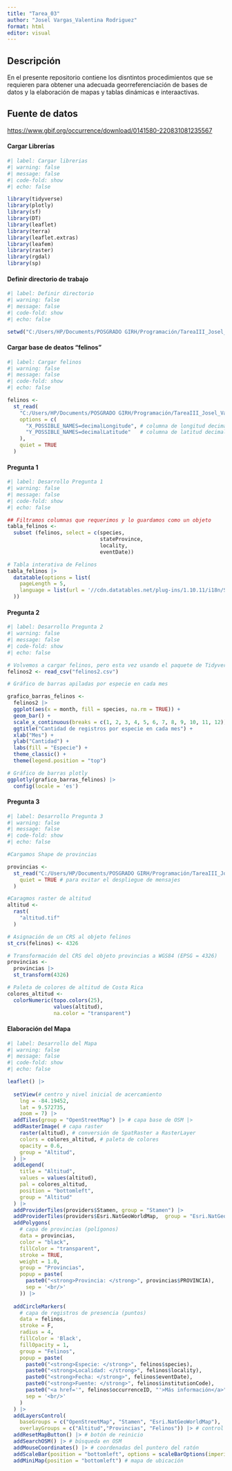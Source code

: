 ---
title: "Tarea_03"
author: "Josel Vargas_Valentina Rodriguez"
format: html
editor: visual
---

## Descripción

En el presente repositorio contiene los disntintos procedimientos que se requieren para obtener una adecuada georreferenciación de bases de datos y la elaboración de mapas y tablas dinámicas e interaactivas.

## Fuente de datos

<https://www.gbif.org/occurrence/download/0141580-220831081235567>


#### Cargar Librerías
```{r}

#| label: Cargar librerias
#| warning: false
#| message: false
#| code-fold: show
#| echo: false

library(tidyverse)
library(plotly)
library(sf)
library(DT)
library(leaflet)
library(terra)
library(leaflet.extras)
library(leafem)
library(raster)
library(rgdal)
library(sp)

```

#### Definir directorio de trabajo

```{r}

#| label: Definir directorio
#| warning: false
#| message: false
#| code-fold: show
#| echo: false

setwd("C:/Users/HP/Documents/POSGRADO GIRH/Programación/TareaIII_Josel_Valentina")

```

#### Cargar base de deatos "felinos"

```{r}

#| label: Cargar felinos
#| warning: false
#| message: false
#| code-fold: show
#| echo: false

felinos <-
  st_read(
    "C:/Users/HP/Documents/POSGRADO GIRH/Programación/TareaIII_Josel_Valentina/felinos.csv",
    options = c(
      "X_POSSIBLE_NAMES=decimalLongitude", # columna de longitud decimal
      "Y_POSSIBLE_NAMES=decimalLatitude"   # columna de latitud decimal
    ),
    quiet = TRUE
  )


```

#### Pregunta 1

```{r}

#| label: Desarrollo Pregunta 1
#| warning: false
#| message: false
#| code-fold: show
#| echo: false

## Filtramos columnas que requerimos y lo guardamos como un objeto
tabla_felinos <-
  subset (felinos, select = c(species,
                              stateProvince,
                              locality,
                              eventDate))

# Tabla interativa de Felinos
tabla_felinos |>
  datatable(options = list(
    pageLength = 5,
    language = list(url = '//cdn.datatables.net/plug-ins/1.10.11/i18n/Spanish.json')
  ))

```

#### Pregunta 2

```{r}
#| label: Desarrollo Pregunta 2
#| warning: false
#| message: false
#| code-fold: show
#| echo: false

# Volvemos a cargar felinos, pero esta vez usando el paquete de Tidyverse
felinos2 <- read_csv("felinos2.csv")

# Gráfico de barras apiladas por especie en cada mes

grafico_barras_felinos <-
  felinos2 |>
  ggplot(aes(x = month, fill = species, na.rm = TRUE)) +
  geom_bar() +
  scale_x_continuous(breaks = c(1, 2, 3, 4, 5, 6, 7, 8, 9, 10, 11, 12)) +
  ggtitle("Cantidad de registros por especie en cada mes") +
  xlab("Mes") +
  ylab("Cantidad") +
  labs(fill = "Especie") +
  theme_classic() +
  theme(legend.position = "top")

# Gráfico de barras plotly
ggplotly(grafico_barras_felinos) |> 
  config(locale = 'es')

```

#### Pregunta 3
 
```{r}

#| label: Desarrollo Pregunta 3
#| warning: false
#| message: false
#| code-fold: show
#| echo: false

#Cargamos Shape de provincias

provincias <-
  st_read("C:/Users/HP/Documents/POSGRADO GIRH/Programación/TareaIII_Josel_Valentina/provincias.gpkg",
    quiet = TRUE # para evitar el despliegue de mensajes
  )

#Caragmos raster de altitud
altitud <-
  rast(
    "altitud.tif"
  )

# Asignación de un CRS al objeto felinos
st_crs(felinos) <- 4326

# Transformación del CRS del objeto provincias a WGS84 (EPSG = 4326)
provincias <-
  provincias |>
  st_transform(4326)

# Paleta de colores de altitud de Costa Rica
colores_altitud <-
  colorNumeric(topo.colors(25),
               values(altitud),
               na.color = "transparent")

```


#### Elaboración del Mapa

```{r}

#| label: Desarrollo del Mapa
#| warning: false
#| message: false
#| code-fold: show
#| echo: false

leaflet() |>
  
  setView(# centro y nivel inicial de acercamiento
    lng = -84.19452,
    lat = 9.572735,
    zoom = 7) |>
  addTiles(group = "OpenStreetMap") |> # capa base de OSM |>
  addRasterImage( # capa raster
    raster(altitud), # conversión de SpatRaster a RasterLayer 
    colors = colores_altitud, # paleta de colores
    opacity = 0.6,
    group = "Altitud",
  ) |>
  addLegend(
    title = "Altitud",
    values = values(altitud),
    pal = colores_altitud,
    position = "bottomleft",
    group = "Altitud"
  ) |>
  addProviderTiles(providers$Stamen, group = "Stamen") |>
  addProviderTiles(providers$Esri.NatGeoWorldMap,  group = "Esri.NatGeoWorldMap" ) |>
  addPolygons(
    # capa de provincias (polígonos)
    data = provincias,
    color = "black",
    fillColor = "transparent",
    stroke = TRUE,
    weight = 1.0,
    group = "Provincias",
    popup = paste(
      paste0("<strong>Provincia: </strong>", provincias$PROVINCIA),
      sep = '<br/>'
    )) |>
  
  addCircleMarkers(
    # capa de registros de presencia (puntos)
    data = felinos,
    stroke = F,
    radius = 4,
    fillColor = 'Black',
    fillOpacity = 1,
    group = "Felinos",
    popup = paste(
      paste0("<strong>Especie: </strong>", felinos$species),
      paste0("<strong>Localidad: </strong>", felinos$locality),
      paste0("<strong>Fecha: </strong>", felinos$eventDate),
      paste0("<strong>Fuente: </strong>", felinos$institutionCode),
      paste0("<a href='", felinos$occurrenceID, "'>Más información</a>"),
      sep = '<br/>'
    )
  ) |>
  addLayersControl(
    baseGroups = c("OpenStreetMap", "Stamen", "Esri.NatGeoWorldMap"),
    overlayGroups = c("Altitud","Provincias", "Felinos")) |> # control de capas
  addResetMapButton() |> # botón de reinicio
  addSearchOSM() |> # búsqueda en OSM
  addMouseCoordinates() |> # coordenadas del puntero del ratón
  addScaleBar(position = "bottomleft", options = scaleBarOptions(imperial = FALSE)) |> # barra de escala
  addMiniMap(position = "bottomleft") # mapa de ubicación

```

